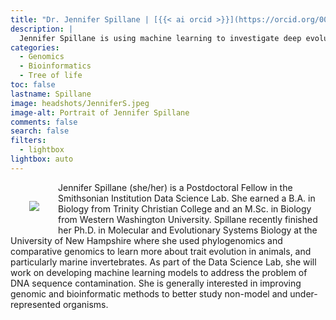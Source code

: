 ```yaml
---
title: "Dr. Jennifer Spillane | [{{< ai orcid >}}](https://orcid.org/0000-0001-9668-3683) [{{< ai google-scholar >}}](https://scholar.google.com/citations?user=gBRB_OkAAAAJ&hl=en&oi=ao) [{{< ai cv >}}]() [{{< fa brands github >}}](https://github.com/jls943) [{{< fa envelope >}}](mailto:spillanej@si.edu)"
description: |
  Jennifer Spillane is using machine learning to investigate deep evolutionary connections between branches of the Tree of Life.
categories:
  - Genomics
  - Bioinformatics
  - Tree of life
toc: false
lastname: Spillane
image: headshots/JenniferS.jpeg
image-alt: Portrait of Jennifer Spillane
comments: false
search: false
filters:
  - lightbox
lightbox: auto
---
```

::: {.content-container}
::: {.header-block}

<div>
  <div style="float: left; position: relative; top: 0px; padding: 30px;">
  ![](headshots/JenniferS.jpeg)
  </div>

Jennifer Spillane (she/her) is a Postdoctoral Fellow in the Smithsonian Institution Data Science Lab. She earned a B.A. in Biology from Trinity Christian College and an M.Sc. in Biology from Western Washington University. Spillane recently finished her Ph.D. in Molecular and Evolutionary Systems Biology at the University of New Hampshire where she used phylogenomics and comparative genomics to learn more about trait evolution in animals, and particularly marine invertebrates. As part of the Data Science Lab, she will work on developing machine learning models to address the problem of DNA sequence contamination. She is generally interested in improving genomic and bioinformatic methods to better study non-model and under-represented organisms.

</div>
:::
:::
